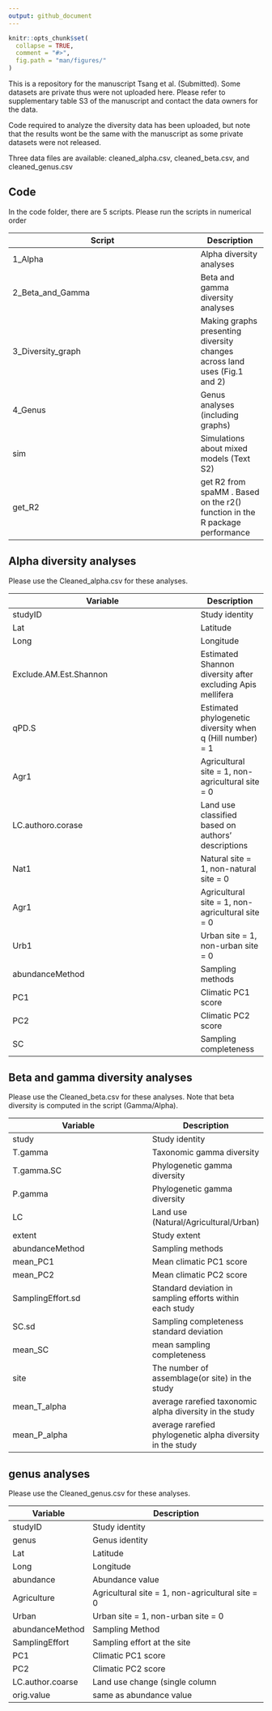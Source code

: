 ```yaml
---
output: github_document
---
```


<!-- README.md is generated from README.Rmd. Please edit that file -->

```r
knitr::opts_chunk$set(
  collapse = TRUE,
  comment = "#>",
  fig.path = "man/figures/"
)
```
This is a repository for the manuscript Tsang et al. (Submitted). Some datasets are private thus were not uploaded here. Please refer to supplementary table S3 of the manuscript and contact the data owners for the data. 

Code required to analyze the diversity data has been uploaded, but note that the results wont be the same with the manuscript as some private datasets were not released. 

Three data files are available: cleaned_alpha.csv, cleaned_beta.csv, and cleaned_genus.csv

## Code 

In the code folder, there are 5 scripts. Please run the scripts in numerical order 

| Script | Description |
|-----------------|------|
| 1_Alpha | Alpha diversity analyses |
| 2_Beta_and_Gamma | Beta and gamma diversity analyses |
| 3_Diversity_graph | Making graphs presenting diversity changes across land uses (Fig.1 and 2) |
| 4_Genus | Genus analyses (including graphs) |
| sim | Simulations about mixed models (Text S2) |
| get_R2 | get R2 from spaMM . Based on the r2() function in the R package performance| 

## Alpha diversity analyses

Please use the Cleaned_alpha.csv for these analyses.

| Variable | Description |
|-----------------|------|
| studyID | Study identity |
| Lat | Latitude |
| Long | Longitude |
| Exclude.AM.Est.Shannon | Estimated Shannon diversity after excluding Apis mellifera |
| qPD.S | Estimated phylogenetic diversity when q (Hill number) = 1 |
| Agr1 | Agricultural site = 1, non-agricultural site = 0 |
| LC.authoro.corase | Land use classified based on authors' descriptions |
| Nat1 | Natural site = 1, non-natural site = 0|
| Agr1 | Agricultural site = 1, non-agricultural site = 0 |
| Urb1 | Urban site = 1, non-urban site = 0 |
| abundanceMethod | Sampling methods |
| PC1 | Climatic PC1 score |
| PC2 | Climatic PC2 score |
| SC | Sampling completeness |

## Beta and gamma diversity analyses

Please use the Cleaned_beta.csv for these analyses. Note that beta diversity is computed in the script (Gamma/Alpha).


| Variable | Description |
|-----------------|------|
| study | Study identity |
| T.gamma | Taxonomic gamma diversity|
| T.gamma.SC | Phylogenetic gamma diversity |
| P.gamma | Phylogenetic gamma diversity |
| LC | Land use (Natural/Agricultural/Urban) |
| extent | Study extent |
| abundanceMethod | Sampling methods |
| mean_PC1 | Mean climatic PC1 score |
| mean_PC2 | Mean climatic PC2 score |
| SamplingEffort.sd | Standard deviation in sampling efforts within each study|
| SC.sd | Sampling completeness standard deviation |
| mean_SC | mean sampling completeness | 
| site | The number of assemblage(or site) in the study |
| mean_T_alpha | average rarefied taxonomic alpha diversity in the study|
| mean_P_alpha | average rarefied phylogenetic alpha diversity in the study|

## genus analyses

Please use the Cleaned_genus.csv for these analyses.


| Variable | Description |
|-----------------|------|
| studyID | Study identity |
| genus | Genus identity |
| Lat | Latitude |
| Long | Longitude |
| abundance	| Abundance value |
| Agriculture | Agricultural site = 1, non-agricultural site = 0 |
| Urban | Urban site = 1, non-urban site = 0 | 
| abundanceMethod | Sampling Method |
| SamplingEffort | Sampling effort at the site |
| PC1 | Climatic PC1 score |
| PC2 | Climatic PC2 score |
| LC.author.coarse | Land use change (single column |
| orig.value | same as abundance value |

